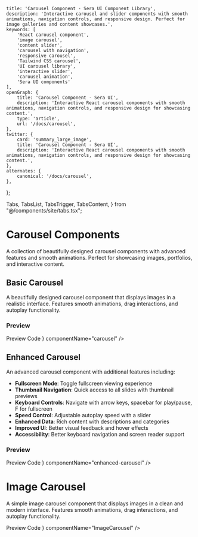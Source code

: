     title: 'Carousel Component - Sera UI Component Library',
    description: 'Interactive carousel and slider components with smooth animations, navigation controls, and responsive design. Perfect for image galleries and content showcases.',
    keywords: [
        'React carousel component',
        'image carousel',
        'content slider',
        'carousel with navigation',
        'responsive carousel',
        'Tailwind CSS carousel',
        'UI carousel library',
        'interactive slider',
        'carousel animation',
        'Sera UI components'
    ],
    openGraph: {
        title: 'Carousel Component - Sera UI',
        description: 'Interactive React carousel components with smooth animations, navigation controls, and responsive design for showcasing content.',
        type: 'article',
        url: '/docs/carousel',
    },
    twitter: {
        card: 'summary_large_image',
        title: 'Carousel Component - Sera UI',
        description: 'Interactive React carousel components with smooth animations, navigation controls, and responsive design for showcasing content.',
    },
    alternates: {
        canonical: '/docs/carousel',
    },
};

  Tabs,
  TabsList,
  TabsTrigger,
  TabsContent,
} from "@/components/site/tabs.tsx";

<AI dir="left"/>

# Carousel Components

A collection of beautifully designed carousel components with advanced features and smooth animations. Perfect for showcasing images, portfolios, and interactive content.

## Basic Carousel

A beautifully designed carousel component that displays images in a realistic interface. Features smooth animations, drag interactions, and autoplay functionality.

### Preview

<Tabs defaultValue="preview" className="">
  <TabsList>
    <TabsTrigger value="preview">Preview</TabsTrigger>
    <TabsTrigger value="code">Code</TabsTrigger>
  </TabsList>
  <TabsContent value="preview">
    <ComponentRenderer component={<Carousel />} componentName="carousel" />
  </TabsContent>
  <TabsContent value="code">
    <CodeBlock filePath="src/app/docs/carousel/carousel.tsx" />
  </TabsContent>
</Tabs>

## Enhanced Carousel

An advanced carousel component with additional features including:

- **Fullscreen Mode**: Toggle fullscreen viewing experience
- **Thumbnail Navigation**: Quick access to all slides with thumbnail previews
- **Keyboard Controls**: Navigate with arrow keys, spacebar for play/pause, F for fullscreen
- **Speed Control**: Adjustable autoplay speed with a slider
- **Enhanced Data**: Rich content with descriptions and categories
- **Improved UI**: Better visual feedback and hover effects
- **Accessibility**: Better keyboard navigation and screen reader support

### Preview

<Tabs defaultValue="preview" className="">
  <TabsList>
    <TabsTrigger value="preview">Preview</TabsTrigger>
    <TabsTrigger value="code">Code</TabsTrigger>
  </TabsList>
  <TabsContent value="preview">
    <ComponentRenderer component={<EnhancedCarousel />} componentName="enhanced-carousel" />
  </TabsContent>
  <TabsContent value="code">
    <CodeBlock filePath="src/app/docs/carousel/enhanced-carousel.tsx" />
  </TabsContent>
</Tabs>

# Image Carousel
A simple image carousel component that displays images in a clean and modern interface. Features smooth animations, drag interactions, and autoplay functionality.

<Tabs defaultValue="preview" className="">
  <TabsList>
    <TabsTrigger value="preview">Preview</TabsTrigger>
    <TabsTrigger value="code">Code</TabsTrigger>
  </TabsList>
  <TabsContent value="preview">
    <ComponentRenderer component={<ImageCarousel />} componentName="ImageCarousel" />
  </TabsContent>
  <TabsContent value="code">
    <CodeBlock filePath="src/app/docs/carousel/imagecarousel.tsx" />
  </TabsContent>
</Tabs>


